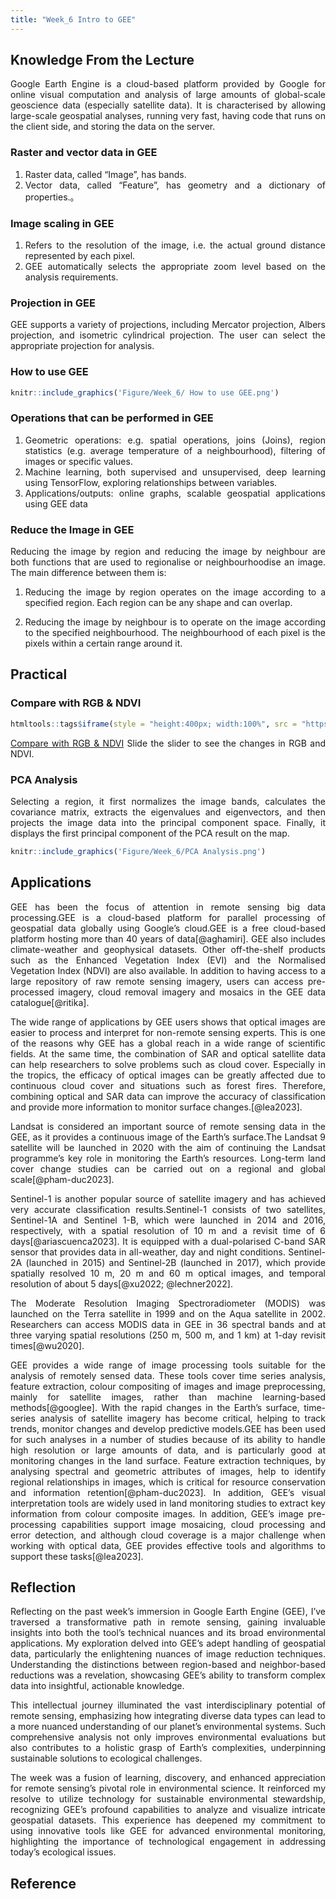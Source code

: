 ```yaml
---
title: "Week_6 Intro to GEE"
---
```


## **Knowledge From the Lecture**

::: {style="text-align: justify;"}

Google Earth Engine is a cloud-based platform provided by Google for online visual computation and analysis of large amounts of global-scale geoscience data (especially satellite data). It is characterised by allowing large-scale geospatial analyses, running very fast, having code that runs on the client side, and storing the data on the server.

### Raster and vector data in GEE

1.  Raster data, called "Image", has bands.
2.  Vector data, called "Feature", has geometry and a dictionary of properties.。

### Image scaling in GEE

1.  Refers to the resolution of the image, i.e. the actual ground distance represented by each pixel.
2.  GEE automatically selects the appropriate zoom level based on the analysis requirements.

### Projection in GEE

GEE supports a variety of projections, including Mercator projection, Albers projection, and isometric cylindrical projection. The user can select the appropriate projection for analysis.

### How to use GEE

```r
knitr::include_graphics('Figure/Week_6/ How to use GEE.png')
```

### Operations that can be performed in GEE

1.  Geometric operations: e.g. spatial operations, joins (Joins), region statistics (e.g. average temperature of a neighbourhood), filtering of images or specific values.
2.  Machine learning, both supervised and unsupervised, deep learning using TensorFlow, exploring relationships between variables.
3.  Applications/outputs: online graphs, scalable geospatial applications using GEE data

### Reduce the Image in GEE

Reducing the image by region and reducing the image by neighbour are both functions that are used to regionalise or neighbourhoodise an image. The main difference between them is:

1.  Reducing the image by region operates on the image according to a specified region. Each region can be any shape and can overlap.

2.  Reducing the image by neighbour is to operate on the image according to the specified neighbourhood. The neighbourhood of each pixel is the pixels within a certain range around it. 

## **Practical**

### Compare with RGB & NDVI

```r
htmltools::tags$iframe(style = "height:400px; width:100%", src = "https://ee-liulzy1999.projects.earthengine.app/view/rgb--ndvi-roller-shutter")
```

[Compare with RGB & NDVI](https://ee-liulzy1999.projects.earthengine.app/view/rgb--ndvi-roller-shutter) Slide the slider to see the changes in RGB and NDVI.

### PCA Analysis

Selecting a region, it first normalizes the image bands, calculates the covariance matrix, extracts the eigenvalues and eigenvectors, and then projects the image data into the principal component space. Finally, it displays the first principal component of the PCA result on the map.

```r
knitr::include_graphics('Figure/Week_6/PCA Analysis.png')
```

## **Applications**
GEE has been the focus of attention in remote sensing big data processing.GEE is a cloud-based platform for parallel processing of geospatial data globally using Google's cloud.GEE is a free cloud-based platform hosting more than 40 years of data[@aghamiri]. GEE also includes climate-weather and geophysical datasets. Other off-the-shelf products such as the Enhanced Vegetation Index (EVI) and the Normalised Vegetation Index (NDVI) are also available. In addition to having access to a large repository of raw remote sensing imagery, users can access pre-processed imagery, cloud removal imagery and mosaics in the GEE data catalogue[@ritika].

The wide range of applications by GEE users shows that optical images are easier to process and interpret for non-remote sensing experts. This is one of the reasons why GEE has a global reach in a wide range of scientific fields. At the same time, the combination of SAR and optical satellite data can help researchers to solve problems such as cloud cover. Especially in the tropics, the efficacy of optical images can be greatly affected due to continuous cloud cover and situations such as forest fires. Therefore, combining optical and SAR data can improve the accuracy of classification and provide more information to monitor surface changes.[@lea2023].

Landsat is considered an important source of remote sensing data in the GEE, as it provides a continuous image of the Earth's surface.The Landsat 9 satellite will be launched in 2020 with the aim of continuing the Landsat programme's key role in monitoring the Earth's resources. Long-term land cover change studies can be carried out on a regional and global scale[@pham-duc2023].

Sentinel-1 is another popular source of satellite imagery and has achieved very accurate classification results.Sentinel-1 consists of two satellites, Sentinel-1A and Sentinel 1-B, which were launched in 2014 and 2016, respectively, with a spatial resolution of 10 m and a revisit time of 6 days[@ariascuenca2023]. It is equipped with a dual-polarised C-band SAR sensor that provides data in all-weather, day and night conditions. Sentinel-2A (launched in 2015) and Sentinel-2B (launched in 2017), which provide spatially resolved 10 m, 20 m and 60 m optical images, and temporal resolution of about 5 days[@xu2022; @lechner2022].

The Moderate Resolution Imaging Spectroradiometer (MODIS) was launched on the Terra satellite in 1999 and on the Aqua satellite in 2002. Researchers can access MODIS data in GEE in 36 spectral bands and at three varying spatial resolutions (250 m, 500 m, and 1 km) at 1-day revisit times[@wu2020].

GEE provides a wide range of image processing tools suitable for the analysis of remotely sensed data. These tools cover time series analysis, feature extraction, colour compositing of images and image preprocessing, mainly for satellite images, rather than machine learning-based methods[@googlee]. With the rapid changes in the Earth's surface, time-series analysis of satellite imagery has become critical, helping to track trends, monitor changes and develop predictive models.GEE has been used for such analyses in a number of studies because of its ability to handle high resolution or large amounts of data, and is particularly good at monitoring changes in the land surface. Feature extraction techniques, by analysing spectral and geometric attributes of images, help to identify regional relationships in images, which is critical for resource conservation and information retention[@pham-duc2023]. In addition, GEE's visual interpretation tools are widely used in land monitoring studies to extract key information from colour composite images. In addition, GEE's image pre-processing capabilities support image mosaicing, cloud processing and error detection, and although cloud coverage is a major challenge when working with optical data, GEE provides effective tools and algorithms to support these tasks[@lea2023].

## **Reflection**


Reflecting on the past week's immersion in Google Earth Engine (GEE), I've traversed a transformative path in remote sensing, gaining invaluable insights into both the tool's technical nuances and its broad environmental applications. My exploration delved into GEE's adept handling of geospatial data, particularly the enlightening nuances of image reduction techniques. Understanding the distinctions between region-based and neighbor-based reductions was a revelation, showcasing GEE's ability to transform complex data into insightful, actionable knowledge.

This intellectual journey illuminated the vast interdisciplinary potential of remote sensing, emphasizing how integrating diverse data types can lead to a more nuanced understanding of our planet's environmental systems. Such comprehensive analysis not only improves environmental evaluations but also contributes to a holistic grasp of Earth's complexities, underpinning sustainable solutions to ecological challenges.

The week was a fusion of learning, discovery, and enhanced appreciation for remote sensing's pivotal role in environmental science. It reinforced my resolve to utilize technology for sustainable environmental stewardship, recognizing GEE's profound capabilities to analyze and visualize intricate geospatial datasets. This experience has deepened my commitment to using innovative tools like GEE for advanced environmental monitoring, highlighting the importance of technological engagement in addressing today's ecological issues.

:::

## Reference
